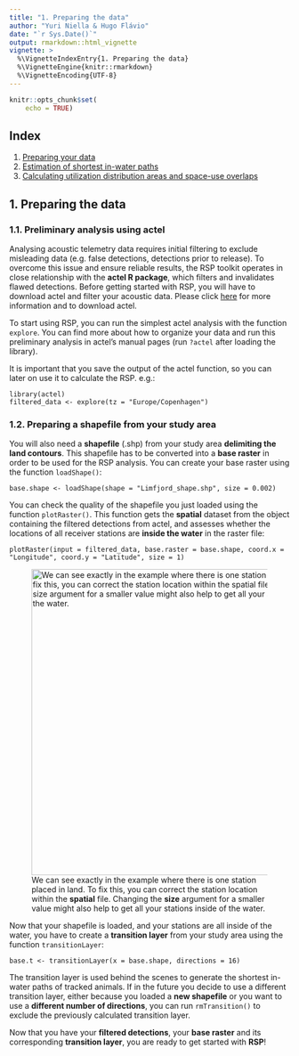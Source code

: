 ```yaml
---
title: "1. Preparing the data"
author: "Yuri Niella & Hugo Flávio"
date: "`r Sys.Date()`"
output: rmarkdown::html_vignette
vignette: >
  %\VignetteIndexEntry{1. Preparing the data}
  %\VignetteEngine{knitr::rmarkdown}
  %\VignetteEncoding{UTF-8}
---
```


```r
knitr::opts_chunk$set(
	echo = TRUE)
```

## Index

1. [Preparing your data](a-1_Preparing_the_data.html)
2. [Estimation of shortest in-water paths](a-2_Estimating_in-water_paths.html)
3. [Calculating utilization distribution areas and space-use overlaps](a-3_dBBMM_overlaps.html)


## 1. Preparing the data 

### 1.1. Preliminary analysis using actel

Analysing acoustic telemetry data requires initial filtering to exclude misleading data (e.g. false detections, detections prior to release). To overcome this issue and ensure reliable results, the RSP toolkit operates in close relationship with the **actel R package**, which filters and invalidates flawed detections. Before getting started with RSP, you will have to download actel and filter your acoustic data. Please click [here](https://github.com/hugomflavio/actel) for more information and to download actel.

To start using RSP, you can run the simplest actel analysis with the function `explore`. You can find more about how to organize your data and run this preliminary analysis in actel's manual pages (run `?actel` after loading the library).

It is important that you save the output of the actel function, so you can later on use it to calculate the RSP. e.g.:

```
library(actel)
filtered_data <- explore(tz = "Europe/Copenhagen")
```

### 1.2. Preparing a shapefile from your study area

You will also need a **shapefile** (.shp) from your study area **delimiting the land contours**. This shapefile has to be converted into a **base raster** in order to be used for the RSP analysis. You can create your base raster using the function `loadShape()`:

```
base.shape <- loadShape(shape = "Limfjord_shape.shp", size = 0.002)
```

You can check the quality of the shapefile you just loaded using the function `plotRaster()`. This function gets the **spatial** dataset from the object containing the filtered detections from actel, and assesses whether the locations of all receiver stations are **inside the water** in the raster file:

```
plotRaster(input = filtered_data, base.raster = base.shape, coord.x = "Longitude", coord.y = "Latitude", size = 1)
```
![We can see exactly in the example where there is one station placed in land. To fix this, you can correct the station location within the **spatial** file. Changing the **size** argument for a smaller value might also help to get all your stations inside of the water.](plotRaster.png){#id .class width=550}


Now that your shapefile is loaded, and your stations are all inside of the water, you have to create a **transition layer** from your study area using the function `transitionLayer`: 
```
base.t <- transitionLayer(x = base.shape, directions = 16)
```

The transition layer is used behind the scenes to generate the shortest in-water paths of tracked animals. If in the future you decide to use a different transition layer, either because you loaded a **new shapefile** or you want to use a **different number of directions**, you can run `rmTransition()` to exclude the previously calculated transition layer. 

Now that you have your **filtered detections**, your **base raster** and its corresponding **transition layer**, you are ready to get started with **RSP**!


